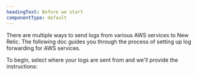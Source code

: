 ```yaml
---
headingText: Before we start
componentType: default
---
```


There are multiple ways to send logs from various AWS services to New Relic. The following doc guides you through the process of setting up log forwarding for AWS services.

To begin, select where your logs are sent from and we'll provide the instructions:

